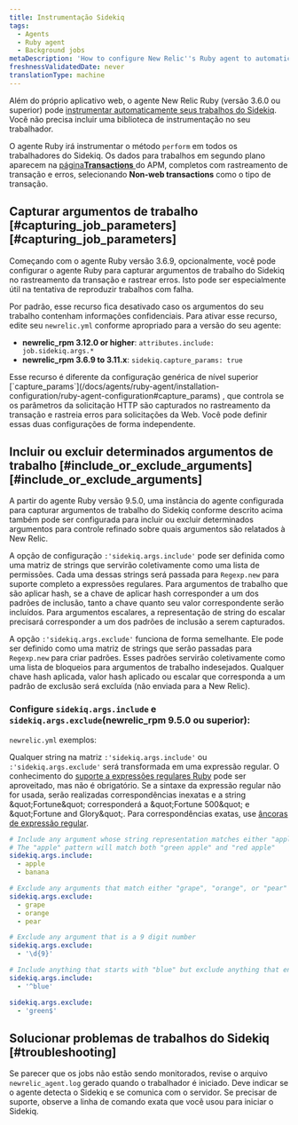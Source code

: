 ```yaml
---
title: Instrumentação Sidekiq
tags:
  - Agents
  - Ruby agent
  - Background jobs
metaDescription: 'How to configure New Relic''s Ruby agent to automatically instrument Sidekiq jobs for background processes, transaction traces, and traced errors.'
freshnessValidatedDate: never
translationType: machine
---
```


Além do próprio aplicativo web, o agente New Relic Ruby (versão 3.6.0 ou superior) pode [instrumentar automaticamente seus trabalhos do Sidekiq](/docs/agents/ruby-agent/background-jobs/monitoring-ruby-background-processes-daemons). Você não precisa incluir uma biblioteca de instrumentação no seu trabalhador.

O agente Ruby irá instrumentar o método `perform` em todos os trabalhadores do Sidekiq. Os dados para trabalhos em segundo plano aparecem na [página<DNT>**Transactions**</DNT> ](/docs/apm/applications-menu/features/monitoring-background-processes#ui)do APM, completos com rastreamento de transação e erros, selecionando <DNT>**Non-web transactions**</DNT> como o tipo de transação.

## Capturar argumentos de trabalho [#capturing\_job\_parameters][#capturing_job_parameters]

Começando com o agente Ruby versão 3.6.9, opcionalmente, você pode configurar o agente Ruby para capturar argumentos de trabalho do Sidekiq no rastreamento da transação e rastrear erros. Isto pode ser especialmente útil na tentativa de reproduzir trabalhos com falha.

Por padrão, esse recurso fica desativado caso os argumentos do seu trabalho contenham informações confidenciais. Para ativar esse recurso, edite seu `newrelic.yml` conforme apropriado para a versão do seu agente:

* <DNT>**newrelic\_rpm 3.12.0 or higher**</DNT>: `attributes.include: job.sidekiq.args.*`
* <DNT>**newrelic\_rpm 3.6.9 to 3.11.x**</DNT>: `sidekiq.capture_params: true`

<Callout variant="tip">
  Esse recurso é diferente da configuração genérica de nível superior [`capture_params`](/docs/agents/ruby-agent/installation-configuration/ruby-agent-configuration#capture_params) , que controla se os parâmetros da solicitação HTTP são capturados no rastreamento da transação e rastreia erros para solicitações da Web. Você pode definir essas duas configurações de forma independente.
</Callout>

## Incluir ou excluir determinados argumentos de trabalho [#include\_or\_exclude\_arguments][#include_or_exclude_arguments]

A partir do agente Ruby versão 9.5.0, uma instância do agente configurada para capturar argumentos de trabalho do Sidekiq conforme descrito acima também pode ser configurada para incluir ou excluir determinados argumentos para controle refinado sobre quais argumentos são relatados à New Relic.

A opção de configuração `:'sidekiq.args.include'` pode ser definida como uma matriz de strings que servirão coletivamente como uma lista de permissões. Cada uma dessas strings será passada para `Regexp.new` para suporte completo a expressões regulares. Para argumentos de trabalho que são aplicar hash, se a chave de aplicar hash corresponder a um dos padrões de inclusão, tanto a chave quanto seu valor correspondente serão incluídos. Para argumentos escalares, a representação de string do escalar precisará corresponder a um dos padrões de inclusão a serem capturados.

A opção `:'sidekiq.args.exclude'` funciona de forma semelhante. Ele pode ser definido como uma matriz de strings que serão passadas para `Regexp.new` para criar padrões. Esses padrões servirão coletivamente como uma lista de bloqueios para argumentos de trabalho indesejados. Qualquer chave hash aplicada, valor hash aplicado ou escalar que corresponda a um padrão de exclusão será excluída (não enviada para a New Relic).

### Configure `sidekiq.args.include` e `sidekiq.args.exclude`(newrelic\_rpm 9.5.0 ou superior):

`newrelic.yml` exemplos:

Qualquer string na matriz `:'sidekiq.args.include'` ou `:'sidekiq.args.exclude'` será transformada em uma expressão regular. O conhecimento do [suporte a expressões regulares Ruby](https://ruby-doc.org/3.2.2/Regexp.html) pode ser aproveitado, mas não é obrigatório. Se a sintaxe da expressão regular não for usada, serão realizadas correspondências inexatas e a string &amp;quot;Fortune&amp;quot; corresponderá a &amp;quot;Fortune 500&amp;quot; e &amp;quot;Fortune and Glory&amp;quot;. Para correspondências exatas, use [âncoras de expressão regular](https://ruby-doc.org/3.2.2/Regexp.html#class-Regexp-label-Anchors).

```yml
# Include any argument whose string representation matches either "apple" or "banana"
# The "apple" pattern will match both "green apple" and "red apple"
sidekiq.args.include:
  - apple
  - banana

# Exclude any arguments that match either "grape", "orange", or "pear"
sidekiq.args.exclude:
  - grape
  - orange
  - pear

# Exclude any argument that is a 9 digit number
sidekiq.args.exclude:
  - '\d{9}'

# Include anything that starts with "blue" but exclude anything that ends in "green"
sidekiq.args.include:
  - '^blue'

sidekiq.args.exclude:
  - 'green$'
```

## Solucionar problemas de trabalhos do Sidekiq [#troubleshooting]

Se parecer que os jobs não estão sendo monitorados, revise o arquivo `newrelic_agent.log` gerado quando o trabalhador é iniciado. Deve indicar se o agente detecta o Sidekiq e se comunica com o servidor. Se precisar de suporte, observe a linha de comando exata que você usou para iniciar o Sidekiq.